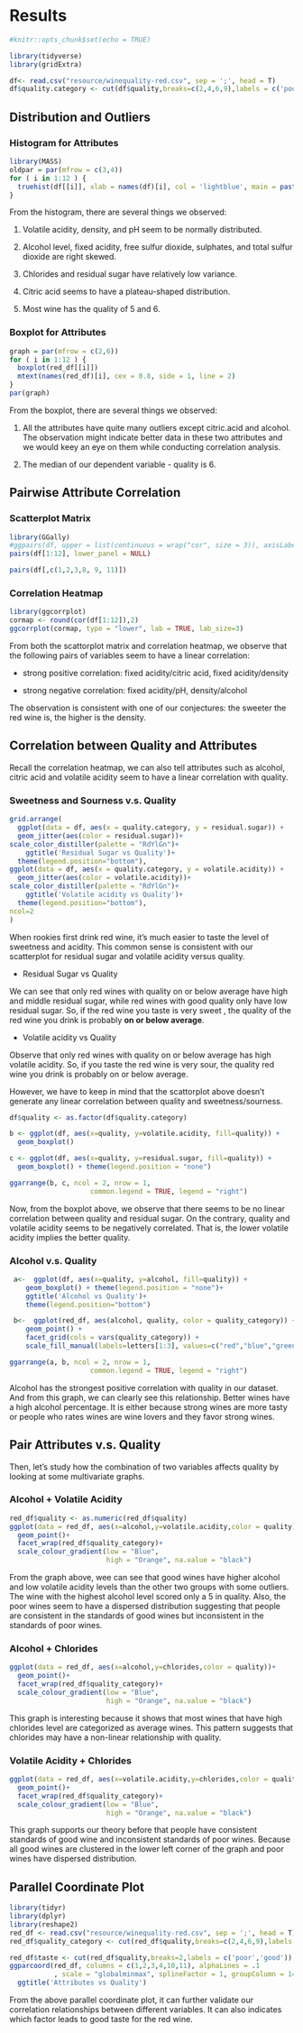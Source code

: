 # Results

```r
#knitr::opts_chunk$set(echo = TRUE)
```

```r
library(tidyverse)
library(gridExtra)

df<- read.csv("resource/winequality-red.csv", sep = ';', head = T)
df$quality.category <- cut(df$quality,breaks=c(2,4,6,9),labels = c('poor','average','good'))
```

## Distribution and Outliers

### Histogram for Attributes
```r
library(MASS)
oldpar = par(mfrow = c(3,4))
for ( i in 1:12 ) {
  truehist(df[[i]], xlab = names(df)[i], col = 'lightblue', main = paste("Average =", signif(mean(df[[i]]),3)))
}
```

From the histogram, there are several things we observed:

1. Volatile acidity, density, and pH seem to be normally distributed.

2. Alcohol level, fixed acidity, free sulfur dioxide, sulphates, and total sulfur dioxide are right skewed.

3. Chlorides and residual sugar have relatively low variance.

4. Citric acid seems to have a plateau-shaped distribution.

5. Most wine has the quality of 5 and 6.


### Boxplot for Attributes
```r
graph = par(mfrow = c(2,6))
for ( i in 1:12 ) {
  boxplot(red_df[[i]])
  mtext(names(red_df)[i], cex = 0.8, side = 1, line = 2)
}
par(graph)
```

From the boxplot, there are several things we observed:

1. All the attributes have quite many outliers except citric.acid and alcohol. The observation might indicate better data in these two attributes and we would keey an eye on them while conducting correlation analysis.

2. The median of our dependent variable - quality is 6.


## Pairwise Attribute Correlation 

### Scatterplot Matrix
```r
library(GGally)
#ggpairs(df, upper = list(continuous = wrap("cor", size = 3)), axisLabels="none", progress = FALSE)
pairs(df[1:12], lower_panel = NULL)
```
```r
pairs(df[,c(1,2,3,8, 9, 11)])
```

### Correlation Heatmap

```r
library(ggcorrplot)
cormap <- round(cor(df[1:12]),2)
ggcorrplot(cormap, type = "lower", lab = TRUE, lab_size=3)
```

From both the scattorplot matrix and correlation heatmap, we observe that the following pairs of variables seem to have a linear correlation:

- strong positive correlation: fixed acidity/citric acid, fixed acidity/density

- strong negative correlation: fixed acidity/pH, density/alcohol

The observation is consistent with one of our conjectures: the sweeter the red wine is, the higher is the density.


## Correlation between Quality and Attributes

Recall the correlation heatmap, we can also tell attributes such as alcohol, citric acid and volatile acidity seem to have a linear correlation with quality.


### Sweetness and Sourness v.s. Quality

```r
grid.arrange(
  ggplot(data = df, aes(x = quality.category, y = residual.sugar)) +
  geom_jitter(aes(color = residual.sugar))+
scale_color_distiller(palette = "RdYlGn")+
    ggtitle('Residual Sugar vs Quality')+
  theme(legend.position="bottom"),
ggplot(data = df, aes(x = quality.category, y = volatile.acidity)) +
  geom_jitter(aes(color = volatile.acidity))+
scale_color_distiller(palette = "RdYlGn")+
    ggtitle('Volatile acidity vs Quality')+
  theme(legend.position="bottom"),
ncol=2
)
```

When rookies first drink red wine, it's much easier to taste the level of sweetness and acidity. This common sense is consistent with our scatterplot for residual sugar and volatile acidity versus quality. 

- Residual Sugar vs Quality 

We can see that only red wines with quality on or below average have high and middle residual sugar, while red wines with good quality only have low residual sugar. So, if the red wine you taste is very sweet , the quality of the red wine you drink is probably **on or below average**.

- Volatile acidity vs Quality 

Observe that only red wines with quality on or below average has high volatile acidity. So, if you taste the red wine is very sour, the quality red wine you drink is probably on or below average.

However, we have to keep in mind that the scattorplot above doesn't generate any linear correlation between quality and sweetness/sourness. 


```r
df$quality <- as.factor(df$quality.category)

b <- ggplot(df, aes(x=quality, y=volatile.acidity, fill=quality)) + 
  geom_boxplot() 

c <- ggplot(df, aes(x=quality, y=residual.sugar, fill=quality)) + 
  geom_boxplot() + theme(legend.position = "none")

ggarrange(b, c, ncol = 2, nrow = 1,
                    common.legend = TRUE, legend = "right")
```

Now, from the boxplot above, we observe that there seems to be no linear correlation between quality and residual sugar. On the contrary, quality and volatile acidity seems to be negatively correlated. That is, the lower volatile acidity implies the better quality.



### Alcohol v.s. Quality

```r
 a<-  ggplot(df, aes(x=quality, y=alcohol, fill=quality)) + 
    geom_boxplot() + theme(legend.position = "none")+
    ggtitle('Alcohol vs Quality')+
    theme(legend.position="bottom")

 b<-  ggplot(red_df, aes(alcohol, quality, color = quality_category)) + 
    geom_point() + 
    facet_grid(cols = vars(quality_category)) +
    scale_fill_manual(labels=letters[1:3], values=c("red","blue","green"))

ggarrange(a, b, ncol = 2, nrow = 1,
                    common.legend = TRUE, legend = "right")
```

Alcohol has the strongest positive correlation with quality in our dataset. And from this graph, we can clearly see this relationship. Better wines have a high alcohol percentage. It is either because strong wines are more tasty or people who rates wines are wine lovers and they favor strong wines.



## Pair Attributes v.s. Quality

Then, let's study how the combination of two variables affects quality by looking at some multivariate graphs.

### Alcohol + Volatile Acidity
```r
red_df$quality <- as.numeric(red_df$quality)
ggplot(data = red_df, aes(x=alcohol,y=volatile.acidity,color = quality))+
  geom_point()+
  facet_wrap(red_df$quality_category)+
  scale_colour_gradient(low = "Blue",
                        high = "Orange", na.value = "black")

```

From the graph above, wee can see that good wines have higher alcohol and low volatile acidity levels than the other two groups with some outliers. The wine with the highest alcohol level scored only a 5 in quality.
Also, the poor wines seem to have a dispersed distribution suggesting that people are consistent in the standards of good wines but inconsistent in the standards of poor wines.

### Alcohol + Chlorides
```r
ggplot(data = red_df, aes(x=alcohol,y=chlorides,color = quality))+
  geom_point()+
  facet_wrap(red_df$quality_category)+
  scale_colour_gradient(low = "Blue",
                        high = "Orange", na.value = "black")
```

This graph is interesting because it shows that most wines that have high chlorides level are categorized as average wines. This pattern suggests that chlorides may have a non-linear relationship with quality.

### Volatile Acidity + Chlorides
```r
ggplot(data = red_df, aes(x=volatile.acidity,y=chlorides,color = quality))+
  geom_point()+
  facet_wrap(red_df$quality_category)+
  scale_colour_gradient(low = "Blue",
                        high = "Orange", na.value = "black")
```

This graph supports our theory before that people have consistent standards of good wine and inconsistent standards of poor wines. Because all good wines are clustered in the lower left corner of the graph and poor wines have dispersed distribution.


## Parallel Coordinate Plot
```r
library(tidyr)
library(dplyr)
library(reshape2)
red_df <- read.csv("resource/winequality-red.csv", sep = ';', head = T)
red_df$quality_category <- cut(red_df$quality,breaks=c(2,4,6,9),labels = c('poor','average','good'))
```

```r
red_df$taste <- cut(red_df$quality,breaks=2,labels = c('poor','good'))
ggparcoord(red_df, columns = c(1,2,3,4,10,11), alphaLines = .1
           , scale = "globalminmax", splineFactor = 1, groupColumn = 14)+
  ggtitle('Attributes vs Quality')
```

From the above parallel coordinate plot, it can further validate our correlation relationships between different variables. It can also indicates which factor leads to good taste for the red wine. 








